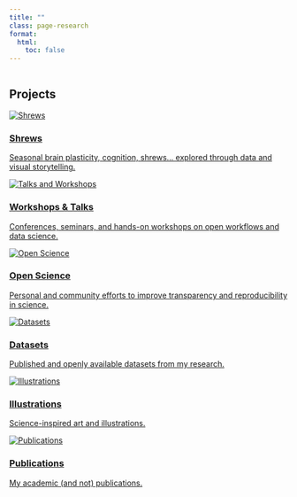 ```yaml
---
title: ""
class: page-research
format:
  html:
    toc: false
---
```


::: {.page-icon}
<img src="../img/icons/research.svg" alt="" aria-hidden="true">
:::

## Projects {#current-research}

```{=html}
<div class="research-gallery">

<div class="project-card">
  <a href="shrews.qmd">
    <img src="../img/shrew-original.png" alt="Shrews">
    <h3>Shrews</h3>
    <p>Seasonal brain plasticity, cognition, shrews... explored through data and visual storytelling.</p>
  </a>
</div>

<div class="project-card">
  <a href="talks.qmd">
    <img src="../img/ceci-talk.JPG" alt="Talks and Workshops">
    <h3>Workshops & Talks</h3>
    <p>Conferences, seminars, and hands-on workshops on open workflows and data science.</p>
  </a>
</div>

<div class="project-card">
  <a href="open-science.qmd">
    <img src="../img/icons/open-science.svg" alt="Open Science">
    <h3>Open Science</h3>
    <p>Personal and community efforts to improve transparency and reproducibility in science.</p>
  </a>
</div>

<div class="project-card">
  <a href="datasets.qmd">
    <img src="../img/fen-monitor.png" alt="Datasets">
    <h3>Datasets</h3>
    <p>Published and openly available datasets from my research.</p>
  </a>
</div>

<div class="project-card">
  <a href="illustrations.qmd">
    <img src="../img/illustrations/funkyanimals.png" alt="Illustrations">
    <h3>Illustrations</h3>
    <p>Science-inspired art and illustrations.</p>
  </a>
</div>

<div class="project-card">
  <a href="publications.qmd">
    <img src="../img/atlas.png" alt="Publications">
    <h3>Publications</h3>
    <p>My academic (and not) publications.</p>
  </a>
</div>

</div>
```